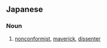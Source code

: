 ==Japanese==
{{ja-kanjitab|い|たん|じ|yomi=on}}

===Noun===
{{ja-noun|いたんじ}}

# [[nonconformist]], [[maverick]], [[dissenter]]